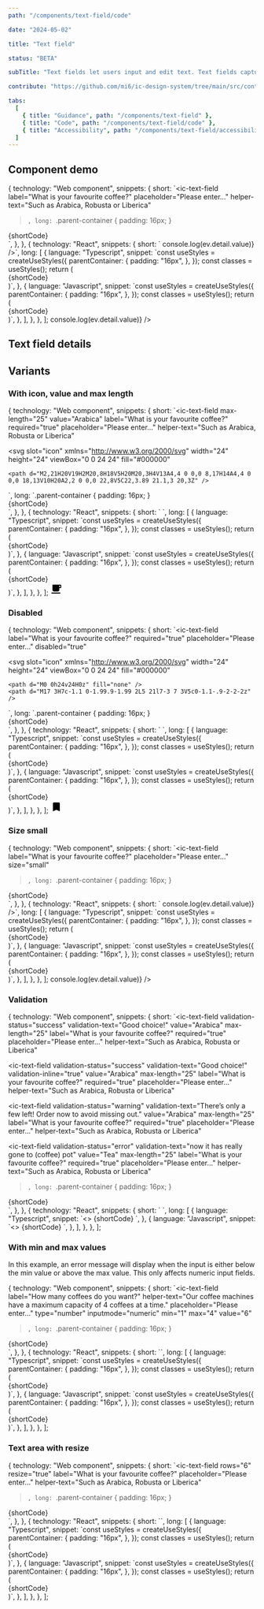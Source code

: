 ```yaml
---
path: "/components/text-field/code"

date: "2024-05-02"

title: "Text field"

status: "BETA"

subTitle: "Text fields let users input and edit text. Text fields capture a single line of text and text areas capture multiple lines of text."

contribute: "https://github.com/mi6/ic-design-system/tree/main/src/content/structured/components/text-field"

tabs:
  [
    { title: "Guidance", path: "/components/text-field" },
    { title: "Code", path: "/components/text-field/code" },
    { title: "Accessibility", path: "/components/text-field/accessibility" },
  ]
---
```



## Component demo

  {
    technology: "Web component",
    snippets: {
      short: `<ic-text-field 
  label="What is your favourite coffee?" 
  placeholder="Please enter…" 
  helper-text="Such as Arabica, Robusta or Liberica"
></ic-text-field>`,
      long: `.parent-container {
    padding: 16px;
  }
</style>
<body>
  <div class="parent-container">
    {shortCode}
  </div>
  <script>
    const textField = document.querySelector('ic-text-field');
    textfield.addEventListenter('icChange', (ev) => console.log(ev.detail.value));
  </script>`,
    },
  },
  {
    technology: "React",
    snippets: {
      short: `<IcTextField 
  label="What is your favourite coffee?" 
  placeholder="Please enter…" 
  helperText="Such as Arabica, Robusta or Liberica"
  onIcChange={(ev) => console.log(ev.detail.value)}
/>`,
      long: [
        {
          language: "Typescript",
          snippet: `const useStyles = createUseStyles({
  parentContainer: {
    padding: "16px",
  },
});
const classes = useStyles();
return (
  <div className={classes.parentContainer}>
    {shortCode}
  </div>
)`,
        },
        {
          language: "Javascript",
          snippet: `const useStyles = createUseStyles({
  parentContainer: {
    padding: "16px",
  },
});
const classes = useStyles();
return (
  <div className={classes.parentContainer}>
    {shortCode}
  </div>
)`,
        },
      ],
    },
  },
];

<ComponentPreview snippets={snippetsDefault}>
  <IcTextField
    label="What is your favourite coffee?"
    placeholder="Please enter…"
    helperText="Such as Arabica, Robusta or Liberica"
    onIcChange={(ev) => console.log(ev.detail.value)}
  />
</ComponentPreview>

## Text field details

<ComponentDetails component="ic-text-field" />

## Variants

### With icon, value and max length

  {
    technology: "Web component",
    snippets: {
      short: `<ic-text-field 
  max-length="25" 
  value="Arabica" 
  label="What is your favourite coffee?" 
  required="true" 
  placeholder="Please enter…" 
  helper-text="Such as Arabica, Robusta or Liberica" 
>
  <svg
    slot="icon"
    xmlns="http://www.w3.org/2000/svg"
    width="24"
    height="24"
    viewBox="0 0 24 24"
    fill="#000000"
  >
    <path d="M2,21H20V19H2M20,8H18V5H20M20,3H4V13A4,4 0 0,0 8,17H14A4,4 0 0,0 18,13V10H20A2,2 0 0,0 22,8V5C22,3.89 21.1,3 20,3Z" />
  </svg>
</ic-text-field>`,
      long: `.parent-container {
    padding: 16px;
  }
</style>
<body>
  <div class="parent-container">
    {shortCode}
  </div>`,
    },
  },
  {
    technology: "React",
    snippets: {
      short: `<IcTextField 
  maxLength={25} 
  value="Arabica" 
  label="What is your favourite coffee?" 
  required 
  placeholder="Please enter…" 
  helperText="Such as Arabica, Robusta or Liberica"
>
  <SlottedSVG
    slot="icon"
    xmlns="http://www.w3.org/2000/svg"
    width="24"
    height="24"
    viewBox="0 0 24 24"
    fill="#000000"
  >
    <path d="M2,21H20V19H2M20,8H18V5H20M20,3H4V13A4,4 0 0,0 8,17H14A4,4 0 0,0 18,13V10H20A2,2 0 0,0 22,8V5C22,3.89 21.1,3 20,3Z" />
  </SlottedSVG>
</IcTextField>`,
      long: [
        {
          language: "Typescript",
          snippet: `const useStyles = createUseStyles({
  parentContainer: {
    padding: "16px",
  },
});
const classes = useStyles();
return (
  <div className={classes.parentContainer}>
    {shortCode}
  </div>
)`,
        },
        {
          language: "Javascript",
          snippet: `const useStyles = createUseStyles({
  parentContainer: {
    padding: "16px",
  },
});
const classes = useStyles();
return (
  <div className={classes.parentContainer}>
    {shortCode}
  </div>
)`,
        },
      ],
    },
  },
];

<ComponentPreview snippets={snippetsIconValueMaxLength}>
  <IcTextField
    maxLength={25}
    value="Arabica"
    label="What is your favourite coffee?"
    required
    placeholder="Please enter…"
    helperText="Such as Arabica, Robusta or Liberica"
  >
    <svg
      slot="icon"
      xmlns="http://www.w3.org/2000/svg"
      height="24"
      viewBox="0 0 24 24"
      width="24"
      fill="#000000"
    >
      <path d="M2,21H20V19H2M20,8H18V5H20M20,3H4V13A4,4 0 0,0 8,17H14A4,4 0 0,0 18,13V10H20A2,2 0 0,0 22,8V5C22,3.89 21.1,3 20,3Z" />
    </svg>
  </IcTextField>
</ComponentPreview>

### Disabled

  {
    technology: "Web component",
    snippets: {
      short: `<ic-text-field
  label="What is your favourite coffee?"
  required="true"
  placeholder="Please enter…"
  disabled="true"
>
  <svg
    slot="icon"
    xmlns="http://www.w3.org/2000/svg"
    width="24"
    height="24"
    viewBox="0 0 24 24"
    fill="#000000"
  >
    <path d="M0 0h24v24H0z" fill="none" />
    <path d="M17 3H7c-1.1 0-1.99.9-1.99 2L5 21l7-3 7 3V5c0-1.1-.9-2-2-2z" />
  </svg>
</ic-text-field>`,
      long: `.parent-container {
    padding: 16px;
  }
</style>
<body>
  <div class="parent-container">
    {shortCode}
  </div>`,
    },
  },
  {
    technology: "React",
    snippets: {
      short: `<IcTextField
  label="What is your favourite coffee?"
  required
  placeholder="Please enter…"
  disabled
>
  <SlottedSVG
    slot="icon"
    xmlns="http://www.w3.org/2000/svg"
    width="24"
    height="24"
    viewBox="0 0 24 24"
    fill="#000000"
  >
    <path d="M0 0h24v24H0z" fill="none" />
    <path d="M17 3H7c-1.1 0-1.99.9-1.99 2L5 21l7-3 7 3V5c0-1.1-.9-2-2-2z" />
  </SlottedSVG>
</IcTextField>`,
      long: [
        {
          language: "Typescript",
          snippet: `const useStyles = createUseStyles({
  parentContainer: {
    padding: "16px",
  },
});
const classes = useStyles();
return (
  <div className={classes.parentContainer}>
    {shortCode}
  </div>
)`,
        },
        {
          language: "Javascript",
          snippet: `const useStyles = createUseStyles({
  parentContainer: {
    padding: "16px",
  },
});
const classes = useStyles();
return (
  <div className={classes.parentContainer}>
    {shortCode}
  </div>
)`,
        },
      ],
    },
  },
];

<ComponentPreview snippets={snippetsDisabled}>
  <IcTextField
    label="What is your favourite coffee?"
    required
    placeholder="Please enter…"
    disabled
  >
    <svg
      slot="icon"
      xmlns="http://www.w3.org/2000/svg"
      height="24"
      viewBox="0 0 24 24"
      width="24"
      fill="#000000"
    >
      <path d="M0 0h24v24H0z" fill="none" />
      <path d="M17 3H7c-1.1 0-1.99.9-1.99 2L5 21l7-3 7 3V5c0-1.1-.9-2-2-2z" />
    </svg>
  </IcTextField>
</ComponentPreview>

### Size small

  {
    technology: "Web component",
    snippets: {
      short: `<ic-text-field 
  label="What is your favourite coffee?" 
  placeholder="Please enter…" 
  size="small"
></ic-text-field>`,
      long: `.parent-container {
    padding: 16px;
  }
</style>
<body>
  <div class="parent-container">
    {shortCode}
  </div>
  <script>
    const textField = document.querySelector('ic-text-field');
    textfield.addEventListenter('icChange', (ev) => console.log(ev.detail.value));
  </script>`,
    },
  },
  {
    technology: "React",
    snippets: {
      short: `<IcTextField 
  label="What is your favourite coffee?" 
  placeholder="Please enter…" 
  size="small"
  onIcChange={(ev) => console.log(ev.detail.value)}
/>`,
      long: [
        {
          language: "Typescript",
          snippet: `const useStyles = createUseStyles({
  parentContainer: {
    padding: "16px",
  },
});
const classes = useStyles();
return (
  <div className={classes.parentContainer}>
    {shortCode}
  </div>
)`,
        },
        {
          language: "Javascript",
          snippet: `const useStyles = createUseStyles({
  parentContainer: {
    padding: "16px",
  },
});
const classes = useStyles();
return (
  <div className={classes.parentContainer}>
    {shortCode}
  </div>
)`,
        },
      ],
    },
  },
];

<ComponentPreview snippets={snippetsSmall}>
  <IcTextField
    label="What is your favourite coffee?"
    placeholder="Please enter…"
    size="small"
    onIcChange={(ev) => console.log(ev.detail.value)}
  />
</ComponentPreview>

### Validation

  {
    technology: "Web component",
    snippets: {
      short: `<ic-text-field 
  validation-status="success" 
  validation-text="Good choice!" 
  value="Arabica" max-length="25" 
  label="What is your favourite coffee?" 
  required="true" placeholder="Please enter…" 
  helper-text="Such as Arabica, Robusta or Liberica"
></ic-text-field>
<ic-text-field 
  validation-status="success" 
  validation-text="Good choice!" 
  validation-inline="true" 
  value="Arabica" 
  max-length="25" 
  label="What is your favourite coffee?" 
  required="true" placeholder="Please enter…" 
  helper-text="Such as Arabica, Robusta or Liberica"
></ic-text-field>
<ic-text-field 
  validation-status="warning" 
  validation-text="There’s only a few left! Order now to avoid missing out." 
  value="Arabica"
  max-length="25" 
  label="What is your favourite coffee?" 
  required="true" 
  placeholder="Please enter…" 
  helper-text="Such as Arabica, Robusta or Liberica"
></ic-text-field>
<ic-text-field 
  validation-status="error" 
  validation-text="now it has really gone to (coffee) pot" 
  value="Tea" 
  max-length="25" 
  label="What is your favourite coffee?" 
  required="true" 
  placeholder="Please enter…" 
  helper-text="Such as Arabica, Robusta or Liberica"
></ic-text-field>`,
      long: `.parent-container {
    padding: 16px;
  }
</style>
<body>
  <div class="parent-container">
    {shortCode}
  </div>`,
    },
  },
  {
    technology: "React",
    snippets: {
      short: `<IcTextField
  maxLength={25}
  value="Arabica"
  label="What is your favourite coffee?"
  required
  placeholder="Please enter…"
  helperText="Such as Arabica, Robusta or Liberica"
  validationStatus="success"
  validationText="Good choice!"
/>
<IcTextField
  maxLength={25}
  value="Arabica"
  label="What is your favourite coffee?"
  required
  placeholder="Please enter…"
  helperText="Such as Arabica, Robusta or Liberica"
  validationStatus="success"
  validationText="Good choice!"
  validationInline
/>
<IcTextField
  maxLength={25}
  value="Arabica"
  label="What is your favourite coffee?"
  required
  placeholder="Please enter…"
  helperText="Such as Arabica, Robusta or Liberica"
  validationStatus="warning"
  validationText="There’s only a few left! Order now to avoid missing out."
/>
<IcTextField
  maxLength={25}
  value="Tea"
  label="What is your favourite coffee?"
  required
  placeholder="Please enter…"
  helperText="Such as Arabica, Robusta or Liberica"
  validationStatus="error"
  validationText="Now it has really gone to (coffee) pot"
/>`,
      long: [
        {
          language: "Typescript",
          snippet: `<>
  {shortCode}
</>`,
        },
        {
          language: "Javascript",
          snippet: `<>
  {shortCode}
</>`,
        },
      ],
    },
  },
];

<ComponentPreview snippets={snippetsValidation}>
  <div style={{ display: "flex", flexDirection: "column", gap: "8px" }}>
    <IcTextField
      maxLength={25}
      value="Arabica"
      label="What is your favourite coffee?"
      required
      placeholder="Please enter…"
      helperText="Such as Arabica, Robusta or Liberica"
      validationStatus="success"
      validationText="Good choice!"
    />
    <IcTextField
      maxLength={25}
      value="Arabica"
      label="What is your favourite coffee?"
      required
      placeholder="Please enter…"
      helperText="Such as Arabica, Robusta or Liberica"
      validationStatus="success"
      validationText="Good choice!"
      validationInline
    />
    <IcTextField
      maxLength={25}
      value="Arabica"
      label="What is your favourite coffee?"
      required
      placeholder="Please enter…"
      helperText="Such as Arabica, Robusta or Liberica"
      validationStatus="warning"
      validationText="There’s only a few left! Order now to avoid missing out."
    />
    <IcTextField
      maxLength={25}
      value="Tea"
      label="What is your favourite coffee?"
      required
      placeholder="Please enter…"
      helperText="Such as Arabica, Robusta or Liberica"
      validationStatus="error"
      validationText="Now it has really gone to (coffee) pot"
    />
  </div>
</ComponentPreview>

### With min and max values

In this example, an error message will display when the input is either below the min value or above the max value. This only affects numeric input fields.

  {
    technology: "Web component",
    snippets: {
      short: `<ic-text-field
  label="How many coffees do you want?"
  helper-text="Our coffee machines have a maximum capacity of 4 coffees at a time."
  placeholder="Please enter…" 
  type="number"
  inputmode="numeric"
  min="1"
  max="4"
  value="6"
></ic-text-field>`,
      long: `.parent-container {
    padding: 16px;
  }
</style>
<body>
  <div class="parent-container">
    {shortCode}
  </div>`,
    },
  },
  {
    technology: "React",
    snippets: {
      short: `<IcTextField
  label="How many coffees do you want?"
  helperText="Our coffee machines have a maximum capacity of 4 coffees at a time."
  placeholder="Please enter…" 
  type="number"
  inputmode="numeric"
  min={1}
  max={4}
  value="6"
/>`,
      long: [
        {
          language: "Typescript",
          snippet: `const useStyles = createUseStyles({
  parentContainer: {
    padding: "16px",
  },
});
const classes = useStyles();
return (
  <div className={classes.parentContainer}>
    {shortCode}
  </div>
)`,
        },
        {
          language: "Javascript",
          snippet: `const useStyles = createUseStyles({
  parentContainer: {
    padding: "16px",
  },
});
const classes = useStyles();
return (
  <div className={classes.parentContainer}>
    {shortCode}
  </div>
)`,
        },
      ],
    },
  },
];

<ComponentPreview snippets={snippetsMinMax}>
  <IcTextField
    label="How many coffees do you want?"
    helperText="Our coffee machines have a maximum capacity of 4 coffees at a time."
    placeholder="Please enter…"
    type="number"
    inputmode="numeric"
    min="1"
    max="4"
    value="6"
  />
</ComponentPreview>

### Text area with resize

  {
    technology: "Web component",
    snippets: {
      short: `<ic-text-field 
  rows="6"
  resize="true" 
  label="What is your favourite coffee?" 
  placeholder="Please enter…" 
  helper-text="Such as Arabica, Robusta or Liberica"
></ic-text-field>`,
      long: `.parent-container {
    padding: 16px;
  }
</style>
<body>
  <div class="parent-container">
    {shortCode}
  </div>`,
    },
  },
  {
    technology: "React",
    snippets: {
      short: `<IcTextField 
  rows={6} 
  resize 
  label="What is your favourite coffee?" 
  placeholder="Please enter…" 
  helperText="Such as Arabica, Robusta or Liberica"
/>`,
      long: [
        {
          language: "Typescript",
          snippet: `const useStyles = createUseStyles({
  parentContainer: {
    padding: "16px",
  },
});
const classes = useStyles();
return (
  <div className={classes.parentContainer}>
    {shortCode}
  </div>
)`,
        },
        {
          language: "Javascript",
          snippet: `const useStyles = createUseStyles({
  parentContainer: {
    padding: "16px",
  },
});
const classes = useStyles();
return (
  <div className={classes.parentContainer}>
    {shortCode}
  </div>
)`,
        },
      ],
    },
  },
];

<ComponentPreview snippets={snippetsTextArea}>
  <IcTextField
    rows={6}
    resize
    label="What is your favourite coffee?"
    placeholder="Please enter…"
    helperText="Such as Arabica, Robusta or Liberica"
  />
</ComponentPreview>
